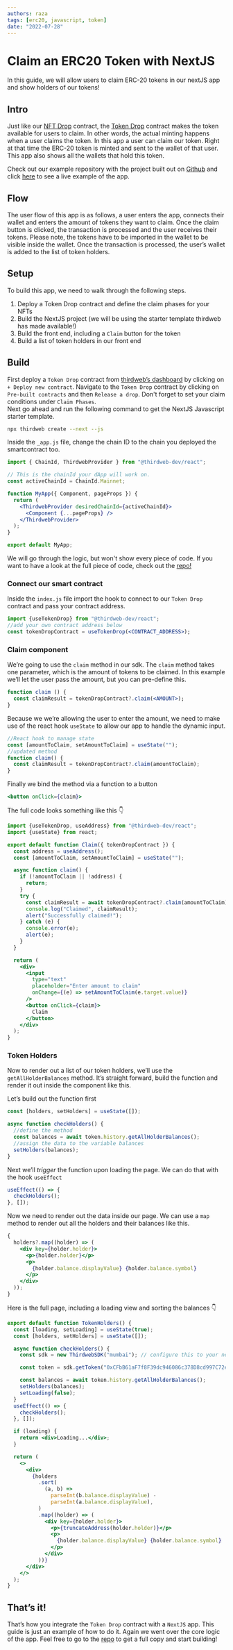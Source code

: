 ```yaml
---
authors: raza
tags: [erc20, javascript, token]
date: "2022-07-28"
---
```


# Claim an ERC20 Token with NextJS

In this guide, we will allow users to claim ERC-20 tokens in our nextJS app and show holders of our tokens!

<!-- truncate -->

## Intro

Just like our [NFT Drop](https://portal.thirdweb.com/pre-built-contracts/nft-drop) contract, the [Token Drop](https://portal.thirdweb.com/pre-built-contracts/token-drop) contract makes the token available for users to claim. In other words, the actual minting happens when a user claims the token. In this app a user can claim our token. Right at that time the ERC-20 token is minted and sent to the wallet of that user. This app also shows all the wallets that hold this token.

Check out our example repository with the project built out on [Github](https://github.com/thirdweb-example/token-drop) and click [here](https://token-drop.thirdweb-example.com) to see a live example of the app.

## Flow

The user flow of this app is as follows, a user enters the app, connects their wallet and enters the amount of tokens they want to claim. Once the claim button is clicked, the transaction is processed and the user receives their tokens. Please note, the tokens have to be imported in the wallet to be visible inside the wallet. Once the transaction is processed, the user’s wallet is added to the list of token holders.

## Setup

To build this app, we need to walk through the following steps.

1. Deploy a Token Drop contract and define the claim phases for your NFTs
2. Build the NextJS project (we will be using the starter template thirdweb has made available!)
3. Build the front end, including a `Claim` button for the token
4. Build a list of token holders in our front end

## Build

First deploy a `Token Drop` contract from [thirdweb’s dashboard](https://thirdweb.com/dashboard) by clicking on `+ Deploy new contract`. Navigate to the `Token Drop` contract by clicking on `Pre-built contracts` and then `Release a drop`. Don't forget to set your claim conditions under `Claim Phases`.  
Next go ahead and run the following command to get the NextJS Javascript starter template.

```bash
npx thirdweb create --next --js
```

Inside the `_app.js` file, change the chain ID to the chain you deployed the smartcontract too.

```jsx
import { ChainId, ThirdwebProvider } from "@thirdweb-dev/react";

// This is the chainId your dApp will work on.
const activeChainId = ChainId.Mainnet;

function MyApp({ Component, pageProps }) {
  return (
    <ThirdwebProvider desiredChainId={activeChainId}>
      <Component {...pageProps} />
    </ThirdwebProvider>
  );
}

export default MyApp;
```

We will go through the logic, but won't show every piece of code. If you want to have a look at the full piece of code, check out the [repo!](https://github.com/thirdweb-example/token-drop)

### Connect our smart contract

Inside the `index.js` file import the hook to connect to our `Token Drop` contract and pass your contract address.

```jsx
import {useTokenDrop} from "@thirdweb-dev/react";
//add your own contract address below
const tokenDropContract = useTokenDrop(<CONTRACT_ADDRESS>);
```

### Claim component

We’re going to use the `claim` method in our sdk. The `claim` method takes one parameter, which is the amount of tokens to be claimed. In this example we’ll let the user pass the amount, but you can pre-define this.

```jsx
function claim () {
  const claimResult = tokenDropContract?.claim(<AMOUNT>);
}
```

Because we we’re allowing the user to enter the amount, we need to make use of the react hook `useState` to allow our app to handle the dynamic input.

```jsx
//React hook to manage state
const [amountToClaim, setAmountToClaim] = useState("");
//updated method
function claim() {
  const claimResult = tokenDropContract?.claim(amountToClaim);
}
```

Finally we bind the method via a function to a button

```jsx
<button onClick={claim}>
```

The full code looks something like this 👇

```jsx
import {useTokenDrop, useAddress} from "@thirdweb-dev/react";
import {useState} from react;

export default function Claim({ tokenDropContract }) {
  const address = useAddress();
  const [amountToClaim, setAmountToClaim] = useState("");

  async function claim() {
    if (!amountToClaim || !address) {
      return;
    }
    try {
      const claimResult = await tokenDropContract?.claim(amountToClaim);
      console.log("Claimed", claimResult);
      alert("Successfully claimed!");
    } catch (e) {
      console.error(e);
      alert(e);
    }
  }

  return (
    <div>
      <input
        type="text"
        placeholder="Enter amount to claim"
        onChange={(e) => setAmountToClaim(e.target.value)}
      />
      <button onClick={claim}>
        Claim
      </button>
    </div>
  );
}
```

### Token Holders

Now to render out a list of our token holders, we’ll use the `getAllHolderBalances` method. It’s straight forward, build the function and render it out inside the component like this.

Let’s build out the function first

```jsx
const [holders, setHolders] = useState([]);

async function checkHolders() {
  //define the method
  const balances = await token.history.getAllHolderBalances();
  //assign the data to the variable balances
  setHolders(balances);
}
```

Next we’ll _trigger_ the function upon loading the page. We can do that with the hook `useEffect`

```jsx
useEffect(() => {
  checkHolders();
}, []);
```

Now we need to render out the data inside our page. We can use a `map` method to render out all the holders and their balances like this.

```jsx
{
  holders?.map((holder) => (
    <div key={holder.holder}>
      <p>{holder.holder}</p>
      <p>
        {holder.balance.displayValue} {holder.balance.symbol}
      </p>
    </div>
  ));
}
```

Here is the full page, including a loading view and sorting the balances 👇

```jsx
export default function TokenHolders() {
  const [loading, setLoading] = useState(true);
  const [holders, setHolders] = useState([]);

  async function checkHolders() {
    const sdk = new ThirdwebSDK("mumbai"); // configure this to your network

    const token = sdk.getToken("0xCFbB61aF7f8F39dc946086c378D8cd997C72e2F3");

    const balances = await token.history.getAllHolderBalances();
    setHolders(balances);
    setLoading(false);
  }
  useEffect(() => {
    checkHolders();
  }, []);

  if (loading) {
    return <div>Loading...</div>;
  }

  return (
    <>
      <div>
        {holders
          .sort(
            (a, b) =>
              parseInt(b.balance.displayValue) -
              parseInt(a.balance.displayValue),
          )
          .map((holder) => (
            <div key={holder.holder}>
              <p>{truncateAddress(holder.holder)}</p>
              <p>
                {holder.balance.displayValue} {holder.balance.symbol}
              </p>
            </div>
          ))}
      </div>
    </>
  );
}
```

## That’s it!

That’s how you integrate the `Token Drop` contract with a `NextJS` app. This guide is just an example of how to do it. Again we went over the core logic of the app. Feel free to go to the [repo](https://github.com/thirdweb-example/token-drop) to get a full copy and start building!
